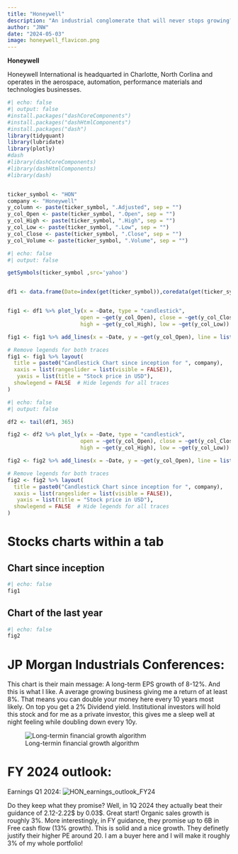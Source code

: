 ```yaml
---
title: "Honeywell"
description: "An industrial conglomerate that will never stops growing?"
author: "JNW"
date: "2024-05-03"
image: honeywell_flavicon.png
---
```


**Honeywell**

Honeywell International is headquarted in Charlotte, North Corlina and operates in the aerospace, automation, performance materials and technologies businesses.

```r
#| echo: false
#| output: false
#install.packages("dashCoreComponents")
#install.packages("dashHtmlComponents")
#install.packages("dash")
library(tidyquant)
library(lubridate)
library(plotly)
#dash
#library(dashCoreComponents)
#library(dashHtmlComponents)
#library(dash)


ticker_symbol <- "HON"
company <- "Honeywell"
y_column <- paste(ticker_symbol, ".Adjusted", sep = "")
y_col_Open <- paste(ticker_symbol, ".Open", sep = "")
y_col_High <- paste(ticker_symbol, ".High", sep = "")
y_col_Low <- paste(ticker_symbol, ".Low", sep = "")
y_col_Close <- paste(ticker_symbol, ".Close", sep = "")
y_col_Volume <- paste(ticker_symbol, ".Volume", sep = "")


```

```r
#| echo: false
#| output: false

getSymbols(ticker_symbol ,src='yahoo')


df1 <- data.frame(Date=index(get(ticker_symbol)),coredata(get(ticker_symbol)))


fig1 <- df1 %>% plot_ly(x = ~Date, type = "candlestick",
                       open = ~get(y_col_Open), close = ~get(y_col_Close),
                       high = ~get(y_col_High), low = ~get(y_col_Low)) 

fig1 <- fig1 %>% add_lines(x = ~Date, y = ~get(y_col_Open), line = list(color = 'black', width = 0.2), inherit = FALSE)

# Remove legends for both traces
fig1 <- fig1 %>% layout(
  title = paste0("Candlestick Chart since inception for ", company),
  xaxis = list(rangeslider = list(visible = FALSE)),
   yaxis = list(title = "Stock price in USD"),
  showlegend = FALSE  # Hide legends for all traces
)


```

```r
#| echo: false
#| output: false

df2 <- tail(df1, 365)

fig2 <- df2 %>% plot_ly(x = ~Date, type = "candlestick",
                       open = ~get(y_col_Open), close = ~get(y_col_Close),
                       high = ~get(y_col_High), low = ~get(y_col_Low)) 

fig2 <- fig2 %>% add_lines(x = ~Date, y = ~get(y_col_Open), line = list(color = 'black', width = 0.2), inherit = FALSE)

# Remove legends for both traces
fig2 <- fig2 %>% layout(
  title = paste0("Candlestick Chart since inception for ", company),
  xaxis = list(rangeslider = list(visible = FALSE)),
   yaxis = list(title = "Stock price in USD"),
  showlegend = FALSE  # Hide legends for all traces
)


```

# Stocks charts within a tab

::: nav-pills
::: panel-tabset
## Chart since inception

```r
#| echo: false
fig1
```

## Chart of the last year

```r
#| echo: false
fig2
```
:::
:::

# JP Morgan Industrials Conferences:

This chart is their main message: A long-term EPS growth of 8-12%. And this is what I like. A average growing business giving me a return of at least 8%. That means you can double your money here every 10 years most likely. On top you get a 2% Dividend yield. Institutional investors will hold this stock and for me as a private investor, this gives me a sleep well at night feeling while doubling down every 10y.

![Long-termin financial growth algorithm](HON_JPM_2024.PNG)

# FY 2024 outlook:

Earnings Q1 2024: ![HON_earnings_outlook_FY24](HON_earnings_outlook_FY24.PNG)

Do they keep what they promise? Well, in 1Q 2024 they actually beat their guidance of 2.12-2.22\$ by 0.03\$. Great start! Organic sales growth is roughly 3%. More interestingly, in FY guidance, they promise up to 6B in Free cash flow (13% growth). This is solid and a nice growth. They definetly justify their higher PE around 20. I am a buyer here and I will make it roughly 3% of my whole portfolio!

